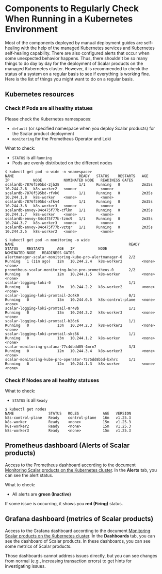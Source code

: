 # Components to Regularly Check When Running in a Kubernetes Environment

Most of the components deployed by manual deployment guides are self-healing with the help of the managed Kubernetes services and Kubernetes self-healing capability. There are also configured alerts that occur when some unexpected behavior happens. Thus, there shouldn't be so many things to do day by day for the deployment of Scalar products on the managed Kubernetes cluster. However, it is recommended to check the status of a system on a regular basis to see if everything is working fine. Here is the list of things you might want to do on a regular basis.

## Kubernetes resources

### Check if Pods are all healthy statues

Please check the Kubernetes namespaces:

* `default` (or specified namespace when you deploy Scalar products) for the Scalar product deployment
* `monitoring` for the Prometheus Operator and Loki

What to check:

* `STATUS` is all `Running`
* Pods are evenly distributed on the different nodes

```console
$ kubectl get pod -o wide -n <namespace>
NAME                              READY   STATUS    RESTARTS   AGE     IP           NODE          NOMINATED NODE   READINESS GATES
scalardb-7876f595bd-2jb28         1/1     Running   0          2m35s   10.244.2.6   k8s-worker2   <none>           <none>
scalardb-7876f595bd-rfvk6         1/1     Running   0          2m35s   10.244.1.8   k8s-worker    <none>           <none>
scalardb-7876f595bd-xfkv4         1/1     Running   0          2m35s   10.244.3.8   k8s-worker3   <none>           <none>
scalardb-envoy-84c475f77b-cflkn   1/1     Running   0          2m35s   10.244.1.7   k8s-worker    <none>           <none>
scalardb-envoy-84c475f77b-tzmc9   1/1     Running   0          2m35s   10.244.3.7   k8s-worker3   <none>           <none>
scalardb-envoy-84c475f77b-vztqr   1/1     Running   0          2m35s   10.244.2.5   k8s-worker2   <none>           <none>
```

```console
$ kubectl get pod -n monitoring -o wide
NAME                                                     READY   STATUS    RESTARTS      AGE   IP           NODE                NOMINATED NODE   READINESS GATES
alertmanager-scalar-monitoring-kube-pro-alertmanager-0   2/2     Running   1 (11m ago)   12m   10.244.2.4   k8s-worker2         <none>           <none>
prometheus-scalar-monitoring-kube-pro-prometheus-0       2/2     Running   0             12m   10.244.1.5   k8s-worker          <none>           <none>
scalar-logging-loki-0                                    1/1     Running   0             13m   10.244.2.2   k8s-worker2         <none>           <none>
scalar-logging-loki-promtail-2c4k9                       0/1     Running   0             13m   10.244.0.5   k8s-control-plane   <none>           <none>
scalar-logging-loki-promtail-8r48b                       1/1     Running   0             13m   10.244.3.2   k8s-worker3         <none>           <none>
scalar-logging-loki-promtail-b26c6                       1/1     Running   0             13m   10.244.2.3   k8s-worker2         <none>           <none>
scalar-logging-loki-promtail-sks56                       1/1     Running   0             13m   10.244.1.2   k8s-worker          <none>           <none>
scalar-monitoring-grafana-77c4dbdd85-4mrn7               3/3     Running   0             12m   10.244.3.4   k8s-worker3         <none>           <none>
scalar-monitoring-kube-pro-operator-7575dd8bbd-bxhrc     1/1     Running   0             12m   10.244.1.3   k8s-worker          <none>           <none>
```

### Check if Nodes are all healthy statuses

What to check:

* `STATUS` is all `Ready`

```console
$ kubectl get nodes
NAME                STATUS   ROLES           AGE   VERSION
k8s-control-plane   Ready    control-plane   16m   v1.25.3
k8s-worker          Ready    <none>          15m   v1.25.3
k8s-worker2         Ready    <none>          15m   v1.25.3
k8s-worker3         Ready    <none>          15m   v1.25.3
```

## Prometheus dashboard (Alerts of Scalar products)

Access to the Prometheus dashboard according to the document [Monitoring Scalar products on the Kubernetes cluster](K8sMonitorGuide.md). In the **Alerts** tab, you can see the alert status.

What to check:

* All alerts are **green (Inactive)**

If some issue is occurring, it shows you **red (Firing)** status.

## Grafana dashboard (metrics of Scalar products)

Access to the Grafana dashboard according to the document [Monitoring Scalar products on the Kubernetes cluster](K8sMonitorGuide.md). In the **Dashboards** tab, you can see the dashboard of Scalar products. In these dashboards, you can see some metrics of Scalar products.

Those dashboards cannot address issues directly, but you can see changes from normal (e.g., increasing transaction errors) to get hints for investigating issues.
